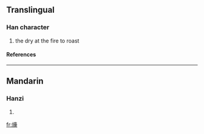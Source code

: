 ==Translingual==
===Han character===
{{Han char|rn=86|rad=火|as=14|sn=18|four=|canj=火卜口木 (FYRD), X火卜口木 (XFYRD)}}
# the dry at the fire to roast
====References====
{{Han ref|kx=0685.270|dkj=19511|dj=1098.150|hdz=32243.120|uh=71FA|ud=29178}}

----
==Mandarin==
===Hanzi===
{{cmn-hanzi|pin=[[dào]] ([[dao4]]), [[kǎo]] ([[kao3]]), [[tāo]] ([[tao1]])|wg=tao<sup>4</sup>, k'ao<sup>3</sup>, t'ao<sup>1</sup>}}
# {{defn|Mandarin}}

[[fr:燺]]